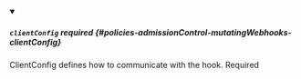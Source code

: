 


<details className="config-field" data-expandable="true" open>
<summary>

##### `clientConfig` <span className="config-field-required" data-required="false">required</span> <span className="config-field-type"></span> <span className="config-field-default"></span> <span className="config-field-enum"></span> {#policies-admissionControl-mutatingWebhooks-clientConfig}

ClientConfig defines how to communicate with the hook.
Required

</summary>

<PartialClientconfigreference />


</details>
